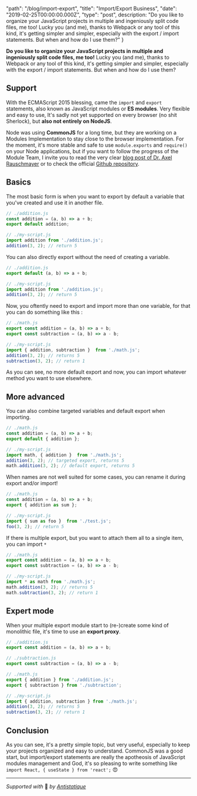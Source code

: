 
  "path": "/blog/import-export",
  "title": "Import/Export Business",
  "date": "2019-02-25T00:00:00.000Z",
  "type": "post",
  description: "Do you like to organize your JavaScript projects in multiple and ingeniously split code files, me too! Lucky you (and me), thanks to Webpack or any tool of this kind, it's getting simpler and simpler, especially with the export / import statements. But when and how do I use them?"
}

**Do you like to organize your JavaScript projects in multiple and ingeniously split code files, me too!** Lucky you (and me), thanks to Webpack or any tool of this kind, it's getting simpler and simpler, especially with the export / import statements. But when and how do I use them?

## Support
With the  ECMAScript 2015 blessing, came the `import` and `export` statements, also known as JavaScript modules or **ES modules**. Very flexible and easy to use, It's sadly not yet supported on every browser (no shit Sherlock), but **also not entirely on NodeJS**.

Node was using **CommonJS** for a long time, but they are working on a Modules Implementation to stay close to the browser implementation. For the moment, it's more stable and safe to use `module.exports` and `require()` on your Node applications, but if you want to follow the progress of the Module Team, I invite you to read the very clear [blog post of  Dr. Axel Rauschmayer](http://2ality.com/2018/12/nodejs-esm-phases.html) or to check the official [Github repository](https://github.com/nodejs/modules).

## Basics
The most basic form is when you want to export by default a variable that you've created and use it in another file.

```js
// ./addition.js
const addition = (a, b) => a + b;
export default addition;

// ./my-script.js
import addition from './addition.js';
addition(3, 2); // return 5
```

You can also directly export without the need of creating a variable.

```js
// ./addition.js
export default (a, b) => a + b;

// ./my-script.js
import addition from './addition.js';
addition(3, 2); // return 5
```

Now, you oftently need to export and import more than one variable, for that you can do something like this :

```js
// ./math.js
export const addition = (a, b) => a + b;
export const subtraction = (a, b) => a - b;

// ./my-script.js
import { addition, subtraction }  from './math.js';
addition(3, 2); // returns 5
subtraction(3, 2); // return 1
```

As you can see, no more default export and now, you can import whatever method you want to use elsewhere.

## More advanced
You can also combine targeted  variables and default export when importing.

```js
// ./math.js
const addition = (a, b) => a + b;
export default { addition };

// ./my-script.js
import math, { addition }  from './math.js';
addition(3, 2); // targeted export, returns 5
math.addition(3, 2); // default export, returns 5
```

When names are not well suited for some cases, you can rename it during export and/or import!

```js
// ./math.js
const addition = (a, b) => a + b;
export { addition as sum };

// ./my-script.js
import { sum as foo }  from './test.js';
foo(3, 2); // return 5
```

If there is multiple export, but you want to attach them all to a single item, you can import `*`

```js
// ./math.js
export const addition = (a, b) => a + b;
export const subtraction = (a, b) => a - b;

// ./my-script.js
import * as math from './math.js';
math.addition(3, 2); // returns 5
math.subtraction(3, 2); // return 1
```

## Expert mode
When your multiple export module start to (re-)create some kind of monolithic file, it's time to use an **export proxy**.

```js
// ./addition.js
export const addition = (a, b) => a + b;

// ./subtraction.js
export const subtraction = (a, b) => a - b;

// ./math.js
export { addition } from './addition.js';
export { subtraction } from './subtraction';

// ./my-script.js
import { addition, subtraction } from './math.js';
addition(3, 2); // returns 5
subtraction(3, 2); // return 1
```

## Conclusion
As you can see, it's a pretty simple topic, but very useful, especially to keep your projects organized and easy to understand. CommonJS was a good start, but import/export statements are really the apotheosis of JavaScript modules management and God, it's so pleasing to write something like `import React, { useState } from 'react';`  :heart_eyes:

---

*Supported with* 💛 *by [Antistatique](https://antistatique.net)*
